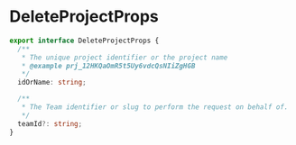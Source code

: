 # DeleteProjectProps

```typescript
export interface DeleteProjectProps {
  /**
   * The unique project identifier or the project name
   * @example prj_12HKQaOmR5t5Uy6vdcQsNIiZgHGB
   */
  idOrName: string;

  /**
   * The Team identifier or slug to perform the request on behalf of.
   */
  teamId?: string;
}
```
